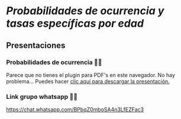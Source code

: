 # *Probabilidades de ocurrencia y tasas específicas por edad*

## Presentaciones

### Probabilidades de ocurrencia 👩‍🏫

```{=html}
<object data="slides/2_Probabilidades_Tasas_UNAM_2025_2.pdf" type="application/pdf" width="100%" height="60%" style="min-height:100vh;">
    <p>Parece que no tienes el plugin para PDF's en este navegador.
    No hay problema... Puedes hacer <a href="slides/2_Probabilidades_Tasas_UNAM_2025_2.pdf">clic aquí para descargar la presentación.</a></p>
</object>
```

### Link grupo whatsapp 👩‍🏫

<https://chat.whatsapp.com/BPbqZ0mboSA4n3LfEZFac3>
